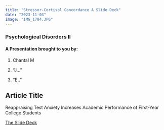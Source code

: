 ```yaml
---
title: "Stressor-Cortisol Concordance A Slide Deck"
date: "2023-11-03"
image: "IMG_1784.JPG"
---
```


### Psychological Disorders II

#### A Presentation brought to you by:

1.  Chantal M

2.  "J..."

3.  "E.."

## Article Title

Reappraising Test Anxiety Increases Academic Performance of First-Year College Students

[The Slide Deck](troisieme_slides.qmd)

